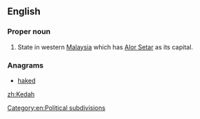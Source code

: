 ==English==
{{wikipedia}}
===Proper noun===
{{en-proper noun}}

# State in western [[Malaysia]] which has [[Alor Setar]] as its capital.

===Anagrams===
* [[haked#English|haked]]

[[Category:en:Political subdivisions]]
[[zh:Kedah]]